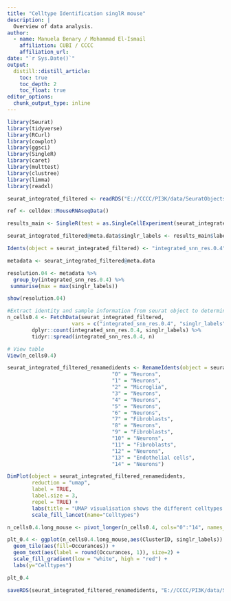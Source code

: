 ```yaml
---
title: "Celltype Identification singlR mouse"
description: |
  Overview of data analysis.
author:
  - name: Manuela Benary / Mohammad El-Ismail
    affiliation: CUBI / CCCC
    affiliation_url: 
date: "`r Sys.Date()`"
output: 
  distill::distill_article:
    toc: true
    toc_depth: 2
    toc_float: true
editor_options: 
  chunk_output_type: inline
---
```


```r
library(Seurat)
library(tidyverse)
library(RCurl)
library(cowplot)
library(ggsci)
library(SingleR)
library(caret)
library(multtest)
library(clustree)
library(limma)
library(readxl)
```

```r
seurat_integrated_filtered <- readRDS("E://CCCC/PI3K/data/SeuratObjects/demultiplexed/Mouse/seurat_integrated_filtered_mouse.rds")
```

```r
ref <- celldex::MouseRNAseqData()
```

```r
results_main <- SingleR(test = as.SingleCellExperiment(seurat_integrated_filtered), ref = ref, labels = ref$label.main)
```

```r
seurat_integrated_filtered@meta.data$singlr_labels <- results_main$labels
```

```r
Idents(object = seurat_integrated_filtered) <- "integrated_snn_res.0.4"
```

```r
metadata <- seurat_integrated_filtered@meta.data
```

```r
resolution.04 <- metadata %>%
  group_by(integrated_snn_res.0.4) %>%
 summarise(max = max(singlr_labels))

show(resolution.04)
```

```r
#Extract identity and sample information from seurat object to determine the number of cells per cluster per sample
n_cells0.4 <- FetchData(seurat_integrated_filtered,
                     vars = c("integrated_snn_res.0.4", "singlr_labels")) %>%
        dplyr::count(integrated_snn_res.0.4, singlr_labels) %>%
        tidyr::spread(integrated_snn_res.0.4, n)

# View table
View(n_cells0.4)
```

```r
seurat_integrated_filtered_renamedidents <- RenameIdents(object = seurat_integrated_filtered,
                                  "0" = "Neurons",
                                  "1" = "Neurons",
                                  "2" = "Microglia",
                                  "3" = "Neurons",
                                  "4" = "Neurons",
                                  "5" = "Neurons",
                                  "6" = "Neurons",
                                  "7" = "Fibroblasts",
                                  "8" = "Neurons",
                                  "9" = "Fibroblasts",
                                  "10" = "Neurons",
                                  "11" = "Fibroblasts",
                                  "12" = "Neurons",
                                  "13" = "Endothelial cells",
                                  "14" = "Neurons")

DimPlot(object = seurat_integrated_filtered_renamedidents, 
        reduction = "umap", 
        label = TRUE,
        label.size = 3,
        repel = TRUE) +
        labs(title = "UMAP visualisation shows the different celltypes \n for the resolution 0.4 mouse") +
        scale_fill_lancet(name="Celltypes")
```


```r
n_cells0.4.long_mouse <- pivot_longer(n_cells0.4, cols="0":"14", names_to = "ClusterID", values_to = "Occurances", values_drop_na = TRUE)
```

```r
plt_0.4 <- ggplot(n_cells0.4.long_mouse,aes(ClusterID, singlr_labels)) +
  geom_tile(aes(fill=Occurances)) +  
  geom_text(aes(label = round(Occurances, 1)), size=2) +
  scale_fill_gradient(low = "white", high = "red") +
  labs(y="Celltypes")

plt_0.4
```

```r
saveRDS(seurat_integrated_filtered_renamedidents, "E://CCCC/PI3K/data/SeuratObjects/cellfiltering_umi/Mouse/SingleR/seurat_integrated_singleR.rds")
```
